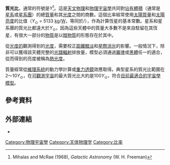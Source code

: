 '''質光比'''，通常的符號是<math>\Upsilon</math><ref>Mihalas and McRae (1968), ''Galactic Astronomy'' (W. H. Freeman)</ref>。這是[[天體物理學|天文物理]]和[[物理宇宙學|物理宇宙學]]共同對[[體積|佔有體積]]（通常是[[星系|星系]]或[[星系團|星系團]]）的總[[質量|質量]]和其[[光度|光度]]之間的商數。這個比率經常使用[[太陽質量|太陽質量]]和[[太陽亮度|太陽亮度]]的比值（<math>\Upsilon_\odot</math> = 5133 [[公斤|kg]]/[[瓦|W]]，等同於{{solar mass}}/{{solar luminosity}}），作為計算恆星的基本常數。星系和星系團的質光比都遠大於<math>\Upsilon_\odot</math>，因為這些天體中的質量大多數不是來自駐留在其恆星，有很大一部分的[[物質|物質]]是以[[暗物質|暗物質]]的形態存在於其中。

從[[光度學_(天文學)|光度的]]觀測得到的[[明度|光度]]，需要校正[[宇宙距離尺度|距離黯淡]]和[[消光|星際消光]]的影響。一般情況下，除非可以獲得該天體完整的[[電磁波譜|光譜]][[電磁波|輻射]]排放量，模型必須通過[[冪定律|冪律]]或[[黑體|黑體]]任一的適合，從而得到的亮度被稱為[[光度|熱光度]]。

質量經常從[[維里定理|維理系統]]的動力學計算或[[重力透鏡|重力透鏡]]效應取得。典型星系的質光比範圍在2～10<math>\Upsilon_\odot</math>，在[[可觀測宇宙|可觀測宇宙]]的最大質光比大約是100<math>\Upsilon_\odot</math>，符合[[ΛCDM模型|目前最適合的宇宙學模型]]。

== 參考資料 ==
<references />

== 外部連結 ==
* {{cite web|last=Merrifield|first=Michael|title=γ – Mass to Light Ratio|url=http://www.sixtysymbols.com/videos/masstolight.htm|work=Sixty Symbols|publisher=[[Brady_Haran|Brady Haran]] for the [[University_of_Nottingham|University of Nottingham]]|year=2009|access-date=2015-12-30|archive-date=2021-04-20|archive-url=https://web.archive.org/web/20210420083651/http://www.sixtysymbols.com/videos/masstolight.htm|dead-url=no}}

[[Category:物理宇宙學|Category:物理宇宙學]]
[[Category:天体物理学|Category:天体物理学]]
[[Category:比率|Category:比率]]

{{astronomy-stub}}
